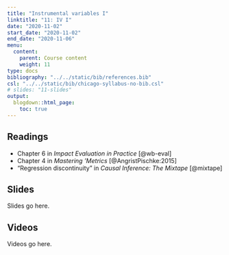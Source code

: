 ```yaml
---
title: "Instrumental variables I"
linktitle: "11: IV I"
date: "2020-11-02"
start_date: "2020-11-02"
end_date: "2020-11-06"
menu:
  content:
    parent: Course content
    weight: 11
type: docs
bibliography: "../../static/bib/references.bib"
csl: "../../static/bib/chicago-syllabus-no-bib.csl"
# slides: "11-slides"
output:
  blogdown::html_page:
    toc: true
---
```


## Readings

- <i class="fas fa-book"></i> Chapter 6 in *Impact Evaluation in Practice* [@wb-eval]
- <i class="fas fa-book"></i> Chapter 4 in *Mastering 'Metrics* [@AngristPischke:2015]
- <i class="fas fa-book"></i> "Regression discontinuity" in *Causal Inference: The Mixtape* [@mixtape]


## Slides

Slides go here.


## Videos

Videos go here.
